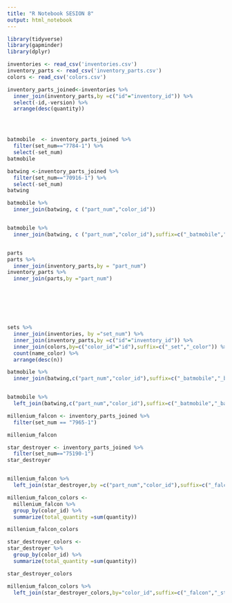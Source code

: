 ```yaml
---
title: "R Notebook SESION 8"
output: html_notebook
---
```

```r


library(tidyverse)
library(gapminder)
library(dplyr)

inventories <- read_csv('inventories.csv')
inventory_parts <- read_csv('inventory_parts.csv')
colors <- read_csv('colors.csv')

inventory_parts_joined<-inventories %>%
  inner_join(inventory_parts,by =c("id"="inventory_id")) %>%
  select(-id,-version) %>%
  arrange(desc(quantity))




batmobile  <- inventory_parts_joined %>%
  filter(set_num=="7784-1") %>%
  select(-set_num)
batmobile

batwing <-inventory_parts_joined %>%
  filter(set_num=="70916-1") %>%
  select(-set_num)
batwing

batmobile %>%
  inner_join(batwing, c ("part_num","color_id"))


batmobile %>%
  inner_join(batwing, c ("part_num","color_id"),suffix=c("_batmobile","_batwing"))


parts
parts %>%
  inner_join(inventory_parts,by = "part_num")
inventory_parts %>%
  inner_join(parts,by ="part_num")








```
```r

sets %>%
  inner_join(inventories, by ="set_num") %>%
  inner_join(inventory_parts,by =c("id"="inventory_id")) %>%
  inner_join(colors,by=c("color_id"="id"),suffix=c("_set","_color")) %>%
  count(name_color) %>%
  arrange(desc(n))
```
```r
batmobile %>%
  inner_join(batwing,c("part_num","color_id"),suffix=c("_batmobile","_batwing"))


batmobile %>%
  left_join(batwing,c("part_num","color_id"),suffix=c("_batmobile","_batwing"))
```
```r
millenium_falcon <- inventory_parts_joined %>%
  filter(set_num == "7965-1")

millenium_falcon

star_destroyer <- inventory_parts_joined %>%
  filter(set_num=="75190-1")
star_destroyer


millenium_falcon %>%
  left_join(star_destroyer,by =c("part_num","color_id"),suffix=c("_falcon","_star_destroyer"))

millenium_falcon_colors <-
  millenium_falcon %>%
  group_by(color_id) %>%
  summarize(total_quantity =sum(quantity))

millenium_falcon_colors

star_destroyer_colors <-
star_destroyer %>%
  group_by(color_id) %>%
  summarize(total_quantity =sum(quantity))

star_destroyer_colors

millenium_falcon_colors %>%
  left_join(star_destroyer_colors,by="color_id",suffix=c("_falcon","_star_destroyer"))



```

